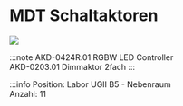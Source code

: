 
# MDT Schaltaktoren

[![](/image/Labore/B4/Laborplatten/MusterET/knx_mdt_rgb_dimmer_min.webp)](/image/Labore/B4/Laborplatten/MusterET/knx_mdt_rgb_dimmer.webp)


:::note
AKD-0424R.01 	RGBW LED Controller\
AKD-0203.01 	Dimmaktor 2fach 
:::

:::info
Position:   Labor UGII B5 - Nebenraum\
Anzahl:     11